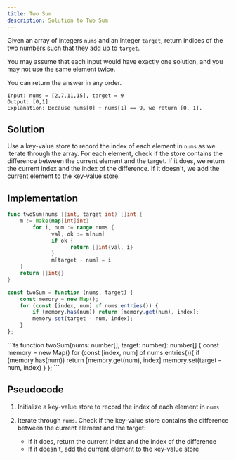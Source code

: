 ```yaml
---
title: Two Sum
description: Solution to Two Sum
---
```



Given an array of integers `nums` and an integer `target`, return indices of the two numbers such that they add up to `target`.

You may assume that each input would have exactly one solution, and you may not use the same element twice.

You can return the answer in any order.

```plaintext
Input: nums = [2,7,11,15], target = 9
Output: [0,1]
Explanation: Because nums[0] + nums[1] == 9, we return [0, 1].
```

## Solution

Use a key-value store to record the index of each element in `nums` as we iterate through the array. For each element, check if the store contains the difference between the current element and the target. If it does, we return the current index and the index of the difference. If it doesn't, we add the current element to the key-value store.

## Implementation

<Tabs>
  <TabItem label="go">

```go
func twoSum(nums []int, target int) []int {
  	m := make(map[int]int)
		for i, num := range nums {
			  val, ok := m[num]
			  if ok {
				    return []int{val, i}
			  }
			  m[target - num] = i
    }
    return []int{}
}
```

  </TabItem>
  <TabItem label="js">

```js
const twoSum = function (nums, target) {
	const memory = new Map();
	for (const [index, num] of nums.entries()) {
		if (memory.has(num)) return [memory.get(num), index];
		memory.set(target - num, index);
	}
};
```

  </TabItem>
  <TabItem label="ts">
```ts
function twoSum(nums: number[], target: number): number[] {
	const memory = new Map<number, number>()
  for (const [index, num] of nums.entries()){
    if (memory.has(num)) return [memory.get(num), index]
    memory.set(target - num, index)
  }
};
```
  </TabItem>
</Tabs>

## Pseudocode

1. Initialize a key-value store to record the index of each element in `nums`

2. Iterate through `nums`. Check if the key-value store contains the difference between the current element and the target: 
    - If it does, return the current index and the index of the difference
    - If it doesn't, add the current element to the key-value store
